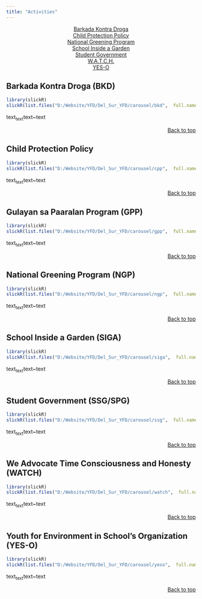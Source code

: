```yaml
---
title: "Activities"
---
```

<center>
<a href="#barkada-kontra-droga-bkd">Barkada Kontra Droga</a><br>
<a href="#child-protection-policy">Child Protection Policy</a><br>
<a href="#national-greening-program-ngp">National Greening Program</a><br>
<a href="#school-inside-a-garden-siga">School Inside a Garden</a><br>
<a href="#student-government-ssgspg">Student Government</a><br>
<a href="#we-advocate-time-consciousness-and-honesty-watch">W.A.T.C.H.</a><br>
<a href="#youth-for-environment-in-schools-organization-yes-o">YES-O</a><br>
</center>

## Barkada Kontra Droga (BKD)

```r
library(slickR)
slickR(list.files("D:/Website/YFD/Del_Sur_YFD/carousel/bkd",  full.names = TRUE), height = 200, width = '95%')+settings(dots=TRUE, initialSlide = 0, slidesToShow = 3, slidesToScroll = 3, focusOnSelect = TRUE, autoplay = TRUE)
```

text~text~text~text

<p align="right">
<a href="#top">Back to top</a>
</p>


## Child Protection Policy

```r
library(slickR)
slickR(list.files("D:/Website/YFD/Del_Sur_YFD/carousel/cpp",  full.names = TRUE), height = 200, width = '95%')+settings(dots=TRUE, initialSlide = 0, slidesToShow = 3, slidesToScroll = 3, focusOnSelect = TRUE, autoplay = TRUE)
```

text~text~text~text

<p align="right">
<a href="#top">Back to top</a>
</p>


## Gulayan sa Paaralan Program (GPP)

```r
library(slickR)
slickR(list.files("D:/Website/YFD/Del_Sur_YFD/carousel/gpp",  full.names = TRUE), height = 200, width = '95%')+settings(dots=TRUE, initialSlide = 0, slidesToShow = 3, slidesToScroll = 3, focusOnSelect = TRUE, autoplay = TRUE)
```

text~text~text~text

<p align="right">
<a href="#top">Back to top</a>
</p>


## National Greening Program (NGP)

```r
library(slickR)
slickR(list.files("D:/Website/YFD/Del_Sur_YFD/carousel/ngp",  full.names = TRUE), height = 200, width = '95%')+settings(dots=TRUE, initialSlide = 0, slidesToShow = 3, slidesToScroll = 3, focusOnSelect = TRUE, autoplay = TRUE)
```

text~text~text~text

<p align="right">
<a href="#top">Back to top</a>
</p>


## School Inside a Garden (SIGA)

```r
library(slickR)
slickR(list.files("D:/Website/YFD/Del_Sur_YFD/carousel/siga",  full.names = TRUE), height = 200, width = '95%')+settings(dots=TRUE, initialSlide = 0, slidesToShow = 3, slidesToScroll = 3, focusOnSelect = TRUE, autoplay = TRUE)
```

text~text~text~text

<p align="right">
<a href="#top">Back to top</a>
</p>


## Student Government (SSG/SPG)

```r
library(slickR)
slickR(list.files("D:/Website/YFD/Del_Sur_YFD/carousel/ssg",  full.names = TRUE), height = 200, width = '95%')+settings(dots=TRUE, initialSlide = 0, slidesToShow = 3, slidesToScroll = 3, focusOnSelect = TRUE, autoplay = TRUE)
```

text~text~text~text

<p align="right">
<a href="#top">Back to top</a>
</p>


## We Advocate Time Consciousness and Honesty (WATCH)

```r
library(slickR)
slickR(list.files("D:/Website/YFD/Del_Sur_YFD/carousel/watch",  full.names = TRUE), height = 200, width = '95%')+settings(dots=TRUE, initialSlide = 0, slidesToShow = 3, slidesToScroll = 3, focusOnSelect = TRUE, autoplay = TRUE)
```

text~text~text~text

<p align="right">
<a href="#top">Back to top</a>
</p>


## Youth for Environment in School’s Organization (YES-O)

```r
library(slickR)
slickR(list.files("D:/Website/YFD/Del_Sur_YFD/carousel/yeso",  full.names = TRUE), height = 200, width = '95%')+settings(dots=TRUE, initialSlide = 0, slidesToShow = 3, slidesToScroll = 3, focusOnSelect = TRUE, autoplay = TRUE)
```

text~text~text~text

<p align="right">
<a href="#top">Back to top</a>
</p>
